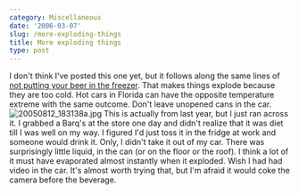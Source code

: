 ```yaml
---
category: Miscellaneous
date: '2006-03-07'
slug: /more-exploding-things
title: More exploding things
type: post
---
```



I don't think I've posted this one yet, but it follows along the
same lines of
[not putting your beer in the freezer](http://www.alanwsmith.com/blog/2006/02/21/dont-put-your-beer-in-the-freezer).
That makes things explode because they are too cold. Hot cars in
Florida can have the opposite temperature extreme with the same
outcome. Don't leave unopened cans in the car.
![20050812\_183138a.jpg](http://www.alanwsmith.com/blog/wp-content/uploads/2006/03/20050812_183138a.jpg "20050812_183138a.jpg")
This is actually from last year, but I just ran across it. I
grabbed a Barq's at the store one day and didn't realize that it
was diet till I was well on my way. I figured I'd just toss it in
the fridge at work and someone would drink it. Only, I didn't take
it out of my car. There was surprisingly little liquid, in the can
(or on the floor or the roof). I think a lot of it must have
evaporated almost instantly when it exploded. Wish I had had video
in the car. It's almost worth trying that, but I'm afraid it would
coke the camera before the beverage.